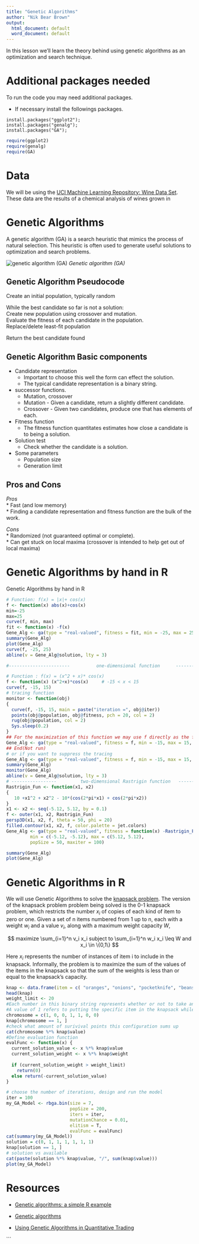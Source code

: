 ```yaml
---
title: "Genetic Algorithms"
author: "Nik Bear Brown"
output:
  html_document: default
  word_document: default
---
```

In this lesson we'll learn the theory behind using genetic algorithms as an optimization and search technique.


# Additional packages needed
 
To run the code you may need additional packages.

* If necessary install the followings packages.

`install.packages("ggplot2");`   
`install.packages("genalg");`   
`install.packages("GA");` 

```r
require(ggplot2)
require(genalg)
require(GA)
```


# Data

We will be using the [UCI Machine Learning Repository: Wine Data Set](https://archive.ics.uci.edu/ml/datasets/Wine).  These data are the results of a chemical analysis of wines grown in

# Genetic Algorithms

A genetic algorithm (GA) is a search heuristic that mimics the process of natural selection. This heuristic is often used to generate useful solutions to optimization and search problems.

![ genetic algorithm (GA)](http://nikbearbrown.com/YouTube/MachineLearning/M07/GA.png)
*Genetic algorithm (GA)*  

## Genetic Algorithm Pseudocode 

Create an initial population, typically random  

While the best candidate so far is not a solution:  
   Create new population using crossover and mutation.  
   Evaluate the fitness of each candidate in the population.  
   Replace/delete least-fit population  
   
Return the best candidate found


## Genetic Algorithm Basic components

* Candidate representation  
    + Important to choose this well the form can effect the solution.  
    + The typical candidate representation is a binary string.  
* successor functions.  
    + Mutation, crossover  
    + Mutation - Given a candidate, return a slightly different candidate.  
    + Crossover - Given two candidates, produce one that has elements of each.  
* Fitness function  
    + The fitness function quantitates estimates how close a candidate is to being a solution.  
* Solution test  
    + Check whether the candidate is a solution.
* Some parameters  
    + Population size  
    + Generation limit  

## Pros and Cons

*Pros*  
*  Fast (and low memory)  
*  Finding a candidate representation and fitness function are the bulk of the work.  

*Cons*   
* Randomized (not guaranteed optimal or complete).   
* Can get stuck on local maxima (crossover is intended to help get out of local maxima)   

# Genetic Algorithms by hand in R

Genetic Algorithms by hand in R

```r
# Function: f(x) = |x|+ cos(x)
f <- function(x) abs(x)+cos(x)
min=-25
max=25
curve(f, min, max)
fit <- function(x) -f(x)
Gene_Alg <- ga(type = "real-valued", fitness = fit, min = -25, max = 25)
summary(Gene_Alg)
plot(Gene_Alg)
curve(f, -25, 25)
abline(v = Gene_Alg@solution, lty = 3)

#-----------------------          one-dimensional function      ------------------------

# Function : f(x) = (x^2 + x)* cos(x)
f <- function(x) (x^2+x)*cos(x)     # -15 < x < 15
curve(f, -15, 15)
# tracing function
monitor <- function(obj)
{
  curve(f, -15, 15, main = paste("iteration =", obj@iter))
  points(obj@population, obj@fitness, pch = 20, col = 2)
  rug(obj@population, col = 2)
  Sys.sleep(0.2)
}
## For the maximization of this function we may use f directly as the fitness function:
Gene_Alg <- ga(type = "real-valued", fitness = f, min = -15, max = 15, monitor = monitor)
## End(Not run)
# or if you want to suppress the tracing
Gene_Alg <- ga(type = "real-valued", fitness = f, min = -15, max = 15, monitor = NULL)
summary(Gene_Alg)
monitor(Gene_Alg)
abline(v = Gene_Alg@solution, lty = 3)
# -----------------         two-dimensional Rastrigin function   -----------------
Rastrigin_Fun <- function(x1, x2)
{
   10 +x1^2 + x2^2 - 10*(cos(2*pi*x1) + cos(2*pi*x2))
}
x1 <- x2 <- seq(-5.12, 5.12, by = 0.1)
f <- outer(x1, x2, Rastrigin_Fun)
persp3D(x1, x2, f, theta = 50, phi = 20)
filled.contour(x1, x2, f, color.palette = jet.colors)
Gene_Alg <- ga(type = "real-valued", fitness = function(x) -Rastrigin_Fun(x[1], x[2]),
         min = c(-5.12, -5.12), max = c(5.12, 5.12),
         popSize = 50, maxiter = 100)

summary(Gene_Alg)
plot(Gene_Alg)

```


# Genetic Algorithms in R

We will use Genetic Algorithms to solve the [ knapsack problem](https://en.wikipedia.org/wiki/Knapsack_problem). The version of the knapsack problem problem being solved is the 0-1 knapsack problem, which restricts the number $x_i$ of copies of each kind of item to zero or one. Given a set of n items numbered from 1 up to n, each with a weight $w_i$ and a value $v_i$, along with a maximum weight capacity $W$,

$$
maximize \sum_{i=1}^n v_i x_i
subject to \sum_{i=1}^n w_i x_i \leq W and x_i \in \{0,1\}
$$

Here $x_i$ represents the number of instances of item i to include in the knapsack. Informally, the problem is to maximize the sum of the values of the items in the knapsack so that the sum of the weights is less than or equal to the knapsack's capacity.  

```r
knap <- data.frame(item = c( "oranges", "onions", "pocketknife", "beans","sleeping bag", "rope", "compass"), value = c(15, 2, 10, 20, 30, 10, 30), weight = c( 10, 1,1, 5, 7, 5, 1))
head(knap)
weight_limit <- 20
#Each number in this binary string represents whether or not to take an item with you.
#A value of 1 refers to putting the specific item in the knapsack while a 0 refers to leave the item at home. 
chromosome = c(1, 0, 0, 1, 1, 0, 0)
knap[chromosome == 1, ]
#check what amount of surivival points this configuration sums up
cat(chromosome %*% knap$value)
#Define evaluation function
evalFunc <- function(x) {
  current_solution_value <- x %*% knap$value
  current_solution_weight <- x %*% knap$weight
  
  if (current_solution_weight > weight_limit) 
    return(0)
  else return(-current_solution_value)
}

# choose the number of iterations, design and run the model
iter = 100
my_GA_Model <- rbga.bin(size = 7, 
                        popSize = 200, 
                        iters = iter, 
                        mutationChance = 0.01, 
                        elitism = T, 
                        evalFunc = evalFunc)
cat(summary(my_GA_Model))
solution = c(0, 1, 1, 1, 1, 1, 1)
knap[solution == 1, ]
# solution vs available
cat(paste(solution %*% knap$value, "/", sum(knap$value)))
plot(my_GA_Model)
```

 
# Resources   

* [Genetic algorithms: a simple R example](http://www.r-bloggers.com/genetic-algorithms-a-simple-r-example/)

* [Genetic algorithms](http://www.obitko.com/tutorials/genetic-algorithms/index.php)

* [Using Genetic Algorithms in Quantitative Trading](http://www.thertrader.com/2014/03/14/using-genetic-algorithms-in-quantitative-trading/)



```





